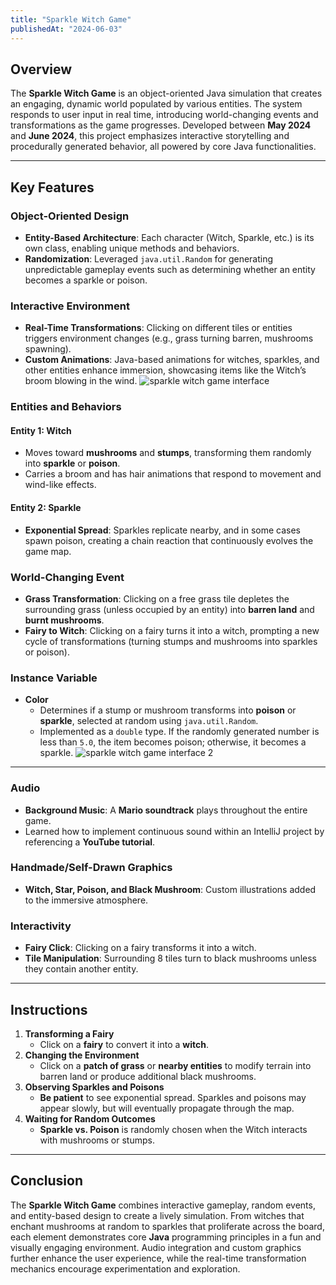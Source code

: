 ```yaml
---
title: "Sparkle Witch Game"
publishedAt: "2024-06-03"
---
```


## Overview

The **Sparkle Witch Game** is an object-oriented Java simulation that creates an engaging, dynamic world populated by various entities. The system responds to user input in real time, introducing world-changing events and transformations as the game progresses. Developed between **May 2024** and **June 2024**, this project emphasizes interactive storytelling and procedurally generated behavior, all powered by core Java functionalities.

---

## Key Features

### Object-Oriented Design
- **Entity-Based Architecture**: Each character (Witch, Sparkle, etc.) is its own class, enabling unique methods and behaviors.
- **Randomization**: Leveraged `java.util.Random` for generating unpredictable gameplay events such as determining whether an entity becomes a sparkle or poison.

### Interactive Environment
- **Real-Time Transformations**: Clicking on different tiles or entities triggers environment changes (e.g., grass turning barren, mushrooms spawning).
- **Custom Animations**: Java-based animations for witches, sparkles, and other entities enhance immersion, showcasing items like the Witch’s broom blowing in the wind.
![sparkle witch game interface](/sparkle1.png)
### Entities and Behaviors

#### Entity 1: Witch
- Moves toward **mushrooms** and **stumps**, transforming them randomly into **sparkle** or **poison**.
- Carries a broom and has hair animations that respond to movement and wind-like effects.
  
#### Entity 2: Sparkle
- **Exponential Spread**: Sparkles replicate nearby, and in some cases spawn poison, creating a chain reaction that continuously evolves the game map.

### World-Changing Event
- **Grass Transformation**: Clicking on a free grass tile depletes the surrounding grass (unless occupied by an entity) into **barren land** and **burnt mushrooms**.
- **Fairy to Witch**: Clicking on a fairy turns it into a witch, prompting a new cycle of transformations (turning stumps and mushrooms into sparkles or poison).

### Instance Variable
- **Color**  
  - Determines if a stump or mushroom transforms into **poison** or **sparkle**, selected at random using `java.util.Random`.
  - Implemented as a `double` type. If the randomly generated number is less than `5.0`, the item becomes poison; otherwise, it becomes a sparkle.
![sparkle witch game interface 2](/sparkle2.png)
---

### Audio
- **Background Music**: A **Mario soundtrack** plays throughout the entire game.
- Learned how to implement continuous sound within an IntelliJ project by referencing a **YouTube tutorial**.

### Handmade/Self-Drawn Graphics
- **Witch, Star, Poison, and Black Mushroom**: Custom illustrations added to the immersive atmosphere.

### Interactivity
- **Fairy Click**: Clicking on a fairy transforms it into a witch.
- **Tile Manipulation**: Surrounding 8 tiles turn to black mushrooms unless they contain another entity.

---

## Instructions

1. **Transforming a Fairy**  
   - Click on a **fairy** to convert it into a **witch**.
2. **Changing the Environment**  
   - Click on a **patch of grass** or **nearby entities** to modify terrain into barren land or produce additional black mushrooms.
3. **Observing Sparkles and Poisons**  
   - **Be patient** to see exponential spread. Sparkles and poisons may appear slowly, but will eventually propagate through the map.
4. **Waiting for Random Outcomes**  
   - **Sparkle vs. Poison** is randomly chosen when the Witch interacts with mushrooms or stumps.

---

## Conclusion

The **Sparkle Witch Game** combines interactive gameplay, random events, and entity-based design to create a lively simulation. From witches that enchant mushrooms at random to sparkles that proliferate across the board, each element demonstrates core **Java** programming principles in a fun and visually engaging environment. Audio integration and custom graphics further enhance the user experience, while the real-time transformation mechanics encourage experimentation and exploration.